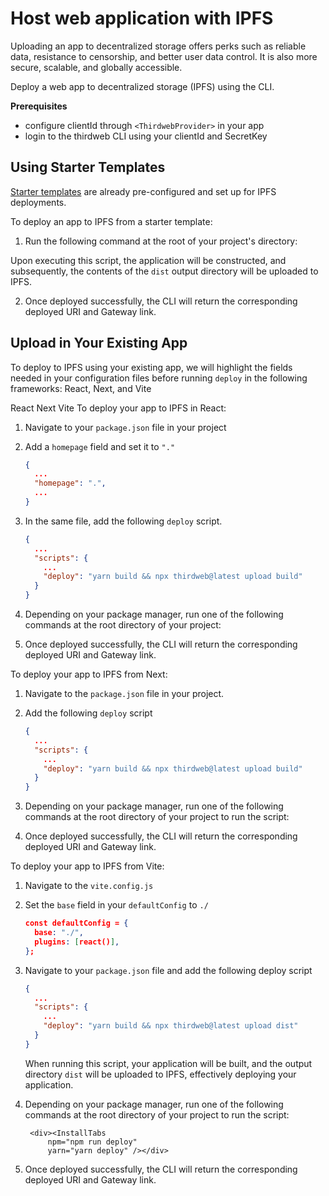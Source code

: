 
# Host web application with IPFS

Uploading an app to decentralized storage offers perks such as reliable data, resistance to censorship, and better user data control. It is also more secure, scalable, and globally accessible.

Deploy a web app to decentralized storage (IPFS) using the CLI.

**Prerequisites**

- configure clientId through `<ThirdwebProvider>` in your app
- login to the thirdweb CLI using your clientId and SecretKey

## Using Starter Templates

[Starter templates](https://thirdweb.com/templates) are already pre-configured and set up for IPFS deployments.

To deploy an app to IPFS from a starter template:

1. Run the following command at the root of your project's directory:

<InstallTabs
	npm="npm run deploy"
	yarn="yarn deploy"
    pnmp="pnpm run deploy"
/>

Upon executing this script, the application will be constructed, and subsequently, the contents of the `dist` output directory will be uploaded to IPFS.

2. Once deployed successfully, the CLI will return the corresponding deployed URI and Gateway link.

## Upload in Your Existing App

To deploy to IPFS using your existing app, we will highlight the fields needed in your configuration files before running `deploy` in the following frameworks: React, Next, and Vite


<Tabs defaultValue="react">
	<TabsList>
		<TabsTrigger value="react">React</TabsTrigger>
		<TabsTrigger value="next">Next</TabsTrigger>
        <TabsTrigger value="vite">Vite</TabsTrigger>
	</TabsList>
	<TabsContent value="react">
To deploy your app to IPFS in React:

1. Navigate to your `package.json` file in your project
2. Add a `homepage` field and set it to `"."`

   ```json
   {
     ...
     "homepage": ".",
     ...
   }
   ```

3. In the same file, add the following `deploy` script.

   ```json
   {
     ...
     "scripts": {
       ...
       "deploy": "yarn build && npx thirdweb@latest upload build"
     }
   }
   ```

4. Depending on your package manager, run one of the following commands at the root directory of your project:

    <div><InstallTabs
      npm="npm run deploy"
      yarn="yarn deploy"
    /></div>

5. Once deployed successfully, the CLI will return the corresponding deployed URI and Gateway link.
</TabsContent>
	<TabsContent value="next">


To deploy your app to IPFS from Next:

1. Navigate to the `package.json` file in your project.
2. Add the following `deploy` script

   ```json
   {
     ...
     "scripts": {
       ...
       "deploy": "yarn build && npx thirdweb@latest upload build"
     }
   }
   ```

3. Depending on your package manager, run one of the following commands at the root directory of your project to run the script:

    <div><InstallTabs
      npm="npm run deploy"
      yarn="yarn deploy"
    /></div>

4. Once deployed successfully, the CLI will return the corresponding deployed URI and Gateway link.
</TabsContent>
    <TabsContent value="vite">

To deploy your app to IPFS from Vite:

1. Navigate to the `vite.config.js`
2. Set the `base` field in your `defaultConfig` to `./`

   ```json
   const defaultConfig = {
     base: "./",
     plugins: [react()],
   };
   ```

3. Navigate to your `package.json` file and add the following deploy script

   ```json
   {
     ...
     "scripts": {
       ...
       "deploy": "yarn build && npx thirdweb@latest upload dist"
     }
   }
   ```

   When running this script, your application will be built, and the output directory `dist` will be uploaded to IPFS, effectively deploying your application.

4. Depending on your package manager, run one of the following commands at the root directory of your project to run the script:
        
        <div><InstallTabs
	        npm="npm run deploy"
	        yarn="yarn deploy" /></div>

5. Once deployed successfully, the CLI will return the corresponding deployed URI and Gateway link.

</TabsContent>
</Tabs>
